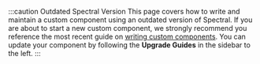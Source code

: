 :::caution Outdated Spectral Version
This page covers how to write and maintain a custom component using an outdated version of Spectral.
If you are about to start a new custom component, we strongly recommend you reference the most recent guide on [writing custom components](/composer/builder/custom-components/writing-custom-components.mdx).
You can update your component by following the **Upgrade Guides** in the sidebar to the left.
:::
